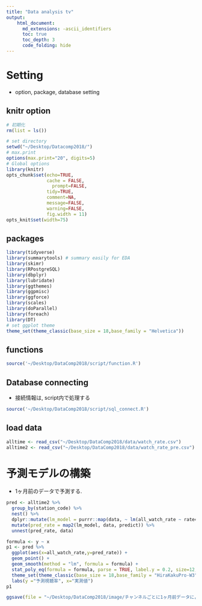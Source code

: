 ```yaml
---
title: "Data analysis tv"
output: 
    html_document:
      md_extensions: -ascii_identifiers
      toc: true
      toc_depth: 3
      code_folding: hide
---
```


# Setting{.tabset .tabset-fade .tabset-pills}

- option, package, database setting

## knitr option

```r
# 初期化
rm(list = ls())
```

```r
# set directory
setwd("~/Desktop/Datacomp2018/") 
# max.print 
options(max.print="20", digits=5)
# Global options
library(knitr)
opts_chunk$set(echo=TRUE,
               cache = FALSE,
	             prompt=FALSE,
               tidy=TRUE,
               comment=NA,
               message=FALSE,
               warning=FALSE,
               fig.width = 11)
opts_knit$set(width=75)
```

## packages

```r
library(tidyverse)
library(summarytools) # summary easily for EDA
library(skimr) 
library(RPostgreSQL)
library(dbplyr)
library(lubridate)
library(ggthemes)
library(ggpmisc)
library(ggforce)
library(scales)
library(doParallel)
library(foreach)
library(DT)
# set ggplot theme
theme_set(theme_classic(base_size = 18,base_family = "Helvetica"))
```

## functions

```r
source('~/Desktop/DataComp2018/script/function.R')
```

## Database connecting 

- 接続情報は, script内で処理する

```r
source('~/Desktop/DataComp2018/script/sql_connect.R')
```

## load data

```r
alltime <- read_csv("~/Desktop/DataComp2018/data/watch_rate.csv")
alltime2 <- read_csv("~/Desktop/DataComp2018/data/watch_rate_pre.csv")
```

# 予測モデルの構築

- 1ヶ月前のデータで予測する.

```r
pred <- alltime2 %>% 
  group_by(station_code) %>% 
  nest() %>% 
  dplyr::mutate(lm_model = purrr::map(data, ~ lm(all_watch_rate ~ rate4, data = .))) %>% 
  mutate(pred_rate = map2(lm_model, data, predict)) %>% 
  unnest(pred_rate, data)
```

```r
formula <- y ~ x
p1 <- pred %>% 
  ggplot(aes(x=all_watch_rate,y=pred_rate)) + 
  geom_point() + 
  geom_smooth(method = "lm", formula = formula) +
  stat_poly_eq(formula = formula, parse = TRUE, label.y = 0.2, size=12, color = "magenta3") + 
  theme_set(theme_classic(base_size = 18,base_family = "HiraKakuPro-W3")) +
  labs(y ="予測視聴率", x="実測値") 
p1
```

```r
ggsave(file = "~/Desktop/DataComp2018/image/チャンネルごとに1ヶ月前データにより単回帰で算出した予測視聴率と総合視聴率の関係性.png", plot = p1, dpi = 100, width = 19.73, height = 9.3)
```

